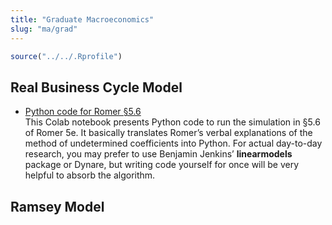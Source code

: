 ```yaml
---
title: "Graduate Macroeconomics"
slug: "ma/grad"
---
```


```r
source("../../.Rprofile")
```

## Real Business Cycle Model

- [Python code for Romer §5.6](https://colab.research.google.com/drive/1JbJVdZcLY0_aNbDmJT_FruMm1tfzXlIZ?usp=sharing)   
  This Colab notebook presents Python code to run the simulation in §5.6 of Romer 5e. It basically translates Romer's verbal explanations of the method of undetermined coefficients into Python. For actual day-to-day research, you may prefer to use Benjamin Jenkins' **linearmodels** package or Dynare, but writing code yourself for once will be very helpful to absorb the algorithm.

## Ramsey Model


